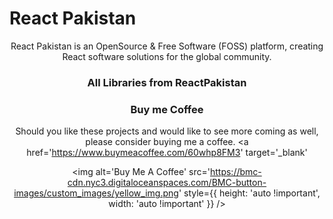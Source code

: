 
<Meta title='1. React Pakistan / Intro' />

# React Pakistan

<StyledStory>
  <Header />

  React Pakistan is an OpenSource & Free Software (FOSS) platform, creating React software solutions for the global community.

  ### **All Libraries from ReactPakistan**

  <Library
    githubLink='https://taimoormk.github.io/react-commons-collection'
    githubBanner='https://res.cloudinary.com/dq6hflqwx/image/upload/v1566265693/GitHub/react-commons-collection.jpg'
    githubBannerAlt='React Pakistan - React Commons Collection'
    npmLink='https://www.npmjs.com/package/@react-pakistan/react-commons-collection'
    npmAlt='React Pakistan - React Commons Collection - NPM Package'
  />

  <Library
    githubLink='https://taimoormk.github.io/react-ui-collection'
    githubBanner='https://res.cloudinary.com/dq6hflqwx/image/upload/v1566265693/GitHub/react-ui-collection.jpg'
    githubBannerAlt='React Pakistan - React UI Collection'
    npmLink='https://www.npmjs.com/package/@react-pakistan/react-ui-collection'
    npmAlt='React Pakistan - React UI Collection - NPM Package'
  />

  <Library
    githubLink='https://taimoormk.github.io/react-icon-collection'
    githubBanner='https://res.cloudinary.com/dq6hflqwx/image/upload/v1567499955/GitHub/react-icons-collection.jpg'
    githubBannerAlt='React Pakistan - React Icon Collection'
    npmLink='https://www.npmjs.com/package/@react-pakistan/react-icon-collection'
    npmAlt='React Pakistan - React Icon Collection - NPM Package'
  />

  <Library
    githubLink='https://taimoormk.github.io/react-logo-collection'
    githubBanner='https://res.cloudinary.com/dq6hflqwx/image/upload/v1567499957/GitHub/react-logo-collection.jpg'
    githubBannerAlt='React Pakistan - React Logo Collection'
    npmLink='https://www.npmjs.com/package/@react-pakistan/react-logo-collection'
    npmAlt='React Pakistan - React Logo Collection - NPM Package'
  />

  <Library
    githubLink='https://taimoormk.github.io/react-emoji-collection'
    githubBanner='https://res.cloudinary.com/dq6hflqwx/image/upload/v1592815676/GitHub/react-emoji-collection.jpg'
    githubBannerAlt='React Pakistan - React Emoji Collection'
    npmLink='https://www.npmjs.com/package/@react-pakistan/react-emoji-collection'
    npmAlt='React Pakistan - React Emoji Collection - NPM Package'
  />
</StyledStory>

### **Buy me Coffee**
Should you like these projects and would like to see more coming as well, please consider buying me a coffee.
<a
  href='https://www.buymeacoffee.com/60whp8FM3'
  target='_blank'
>
  <img
    alt='Buy Me A Coffee'
    src='https://bmc-cdn.nyc3.digitaloceanspaces.com/BMC-button-images/custom_images/yellow_img.png'
    style={{ height: 'auto !important', width: 'auto !important' }}
  />
</a>
